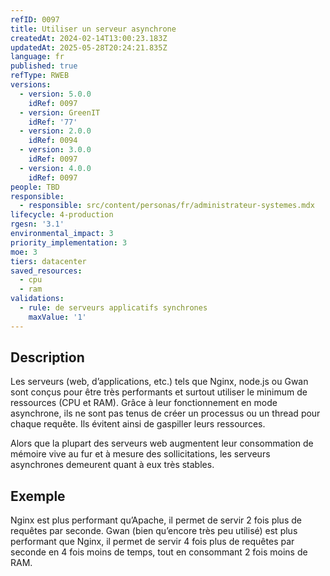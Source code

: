 ```yaml
---
refID: 0097
title: Utiliser un serveur asynchrone
createdAt: 2024-02-14T13:00:23.183Z
updatedAt: 2025-05-28T20:24:21.835Z
language: fr
published: true
refType: RWEB
versions:
  - version: 5.0.0
    idRef: 0097
  - version: GreenIT
    idRef: '77'
  - version: 2.0.0
    idRef: 0094
  - version: 3.0.0
    idRef: 0097
  - version: 4.0.0
    idRef: 0097
people: TBD
responsible:
  - responsible: src/content/personas/fr/administrateur-systemes.mdx
lifecycle: 4-production
rgesn: '3.1'
environmental_impact: 3
priority_implementation: 3
moe: 3
tiers: datacenter
saved_resources:
  - cpu
  - ram
validations:
  - rule: de serveurs applicatifs synchrones
    maxValue: '1'
---
```


## Description

Les serveurs (web, d’applications, etc.) tels que Nginx, node.js ou Gwan sont conçus pour être très performants et surtout utiliser le minimum de ressources (CPU et RAM). Grâce à leur fonctionnement en mode asynchrone, ils ne sont pas tenus de créer un processus ou un thread pour chaque requête. Ils évitent ainsi de gaspiller leurs ressources.

Alors que la plupart des serveurs web augmentent leur consommation de mémoire vive au fur et à mesure des sollicitations, les serveurs asynchrones demeurent quant à eux très stables.

## Exemple

Nginx est plus performant qu’Apache, il permet de servir 2 fois plus de requêtes par seconde. Gwan (bien qu’encore très peu utilisé) est plus performant que Nginx, il permet de servir 4 fois plus de requêtes par seconde en 4 fois moins de temps, tout en consommant 2 fois moins de RAM.
